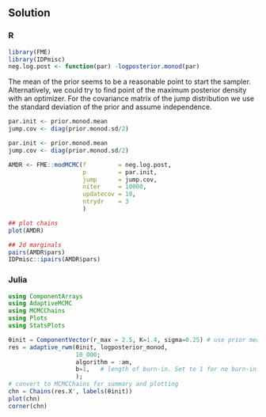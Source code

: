 ## Solution {.tabset}

### R

```r
library(FME)
library(IDPmisc)
neg.log.post <- function(par) -logposterior.monod(par)
```

The mean of the prior seems to be a reasonable point to start the
sampler. Alternatively, we could try to find point of the maximum
posterior density with an optimizer. For the covariance matrix of
the jump distribution we use the standard deviation of the prior and assume independence.

```r
par.init <- prior.monod.mean
jump.cov <- diag(prior.monod.sd/2)

par.init <- prior.monod.mean
jump.cov <- diag(prior.monod.sd/2)

AMDR <- FME::modMCMC(f         = neg.log.post,
                     p         = par.init,
                     jump      = jump.cov,
                     niter     = 10000,
                     updatecov = 10,
                     ntrydr    = 3
                     )

## plot chains
plot(AMDR)

## 2d marginals
pairs(AMDR$pars)
IDPmisc::ipairs(AMDR$pars)
```

### Julia

```julia
using ComponentArrays
using AdaptiveMCMC
using MCMCChains
using Plots
using StatsPlots

θinit = ComponentVector(r_max = 2.5, K=1.4, sigma=0.25) # use prior mean
res = adaptive_rwm(θinit, logposterior_monod,
                   10_000;
                   algorithm = :am,
                   b=1,   # length of burn-in. Set to 1 for no burn-in.
                   );
# convert to MCMCChains for summary and plotting
chn = Chains(res.X', labels(θinit))
plot(chn)
corner(chn)
```
